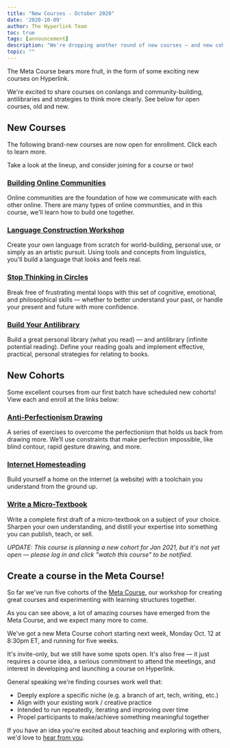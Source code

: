 ```yaml
---
title: "New Courses - October 2020"
date: '2020-10-09'
author: The Hyperlink Team
toc: true
tags: [announcement]
description: "We're dropping another round of new courses — and new cohorts for some of our current ones."
topic: ""
---
```




The Meta Course bears more fruit, in the form of some exciting new courses on Hyperlink.

We're excited to share courses on conlangs and community-building, antilibraries and strategies to think more clearly. See below for open courses, old and new.

## New Courses

The following brand-new courses are now open for enrollment. Click each to learn more.

Take a look at the lineup, and consider joining for a course or two!

### [Building Online Communities](https://hyperlink.academy/courses/building-online-communities/25)

Online communities are the foundation of how we communicate with each other online. There are many types of online communities, and in this course, we'll learn how to build one together.

### [Language Construction Workshop](https://hyperlink.academy/courses/language-construction-workshop/26)

Create your own language from scratch for world-building, personal use, or simply as an artistic pursuit. Using tools and concepts from linguistics, you'll build a language that looks and feels real.

### [Stop Thinking in Circles](https://hyperlink.academy/courses/stop-thinking-in-circles/32)

Break free of frustrating mental loops with this set of cognitive, emotional, and philosophical skills — whether to better understand your past, or handle your present and future with more confidence.

### [Build Your Antilibrary](https://hyperlink.academy/courses/build-your-antilibrary/33)

Build a great personal library (what you read) — and antilibrary (infinite potential reading). Define your reading goals and implement effective, practical, personal strategies for relating to books.

## New Cohorts

Some excellent courses from our first batch have scheduled new cohorts! View each and enroll at the links below:

### [Anti-Perfectionism Drawing](https://hyperlink.academy/courses/anti-perfectionism-drawing/7)

A series of exercises to overcome the perfectionism that holds us back from drawing more. We’ll use constraints that make perfection impossible, like blind contour, rapid gesture drawing, and more.

### [Internet Homesteading](https://hyperlink.academy/courses/internet-homesteading/22)

Build yourself a home on the internet (a website) with a toolchain you understand from the ground up.

### [Write a Micro-Textbook](https://hyperlink.academy/courses/write-a-micro-textbook/14)

Write a complete first draft of a micro-textbook on a subject of your choice. Sharpen your own understanding, and distill your expertise into something you can publish, teach, or sell.

*UPDATE: This course is planning a new cohort for Jan 2021, but it's not yet open — please log in and click "watch this course" to be notified.*

## Create a course in the Meta Course!

So far we've run five cohorts of the [Meta Course](https://hyperlink.academy/courses/the-meta-course/1), our workshop for creating great courses and experimenting with learning structures together.

As you can see above, a lot of amazing courses have emerged from the Meta Course, and we expect many more to come.

We've got a new Meta Course cohort starting next week, Monday Oct. 12 at 8:30pm ET, and running for five weeks.

It's invite-only, but we still have some spots open. It's also free — it just requires a course idea, a serious commitment to attend the meetings, and interest in developing and launching a course on Hyperlink.

General speaking we're finding courses work well that:

* Deeply explore a specific niche (e.g. a branch of art, tech, writing, etc.)
* Align with your existing work / creative practice
* Intended to run repeatedly, iterating and improving over time
* Propel participants to make/achieve something meaningful together

If you have an idea you're excited about teaching and exploring with others, we'd love to [hear from you](mailto:contact@hyperlink.academy).